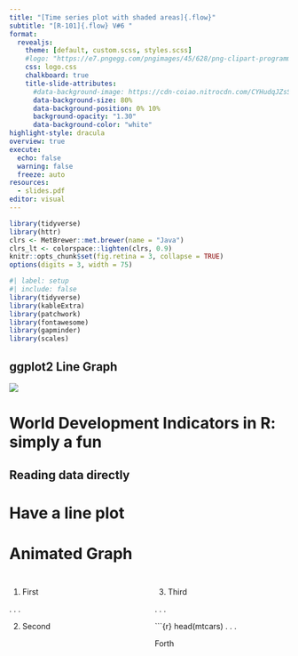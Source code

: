 ```yaml
---
title: "[Time series plot with shaded areas]{.flow}"
subtitle: "[R-101]{.flow} V#6 "
format:
  revealjs:
    theme: [default, custom.scss, styles.scss]
    #logo: "https://e7.pngegg.com/pngimages/45/628/png-clipart-programming-language-computational-statistics-rstudio-others-blue-angle.png"
    css: logo.css
    chalkboard: true
    title-slide-attributes:
      #data-background-image: https://cdn-coiao.nitrocdn.com/CYHudqJZsSxQpAPzLkHFOkuzFKDpEHGF/assets/static/optimized/rev-85bf93c/wp-content/uploads/2018/10/a-visual-explanation-of-ggplot2-syntax-with-geom_line.png
      data-background-size: 80%
      data-background-position: 0% 10%
      background-opacity: "1.30"
      data-background-color: "white"
highlight-style: dracula
overview: true
execute:
  echo: false
  warning: false
  freeze: auto
resources:
  - slides.pdf
editor: visual
---
```


```r
library(tidyverse)
library(httr)
clrs <- MetBrewer::met.brewer(name = "Java")
clrs_lt <- colorspace::lighten(clrs, 0.9)
knitr::opts_chunk$set(fig.retina = 3, collapse = TRUE)
options(digits = 3, width = 75)
```

```r
#| label: setup
#| include: false
library(tidyverse)
library(kableExtra)
library(patchwork)
library(fontawesome)
library(gapminder)
library(scales)
```

## [ggplot2 Line Graph]{.flow} {background-color="white"}

![](images/bbplot.png)

# World Development Indicators in R: simply a fun

## Reading data directly

# Have a line plot 

# Animated Graph








## 

::: columns
::: {.column width="50%"}
1.  First

. . .

2.  Second
:::

::: {.column width="50%"}
3.  Third

. . .

\`\`\`{r} head(mtcars) . . .

Forth
:::
:::
